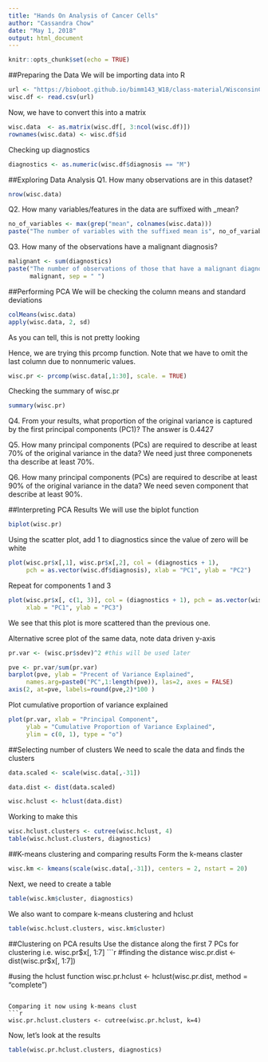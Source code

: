 ```yaml
---
title: "Hands On Analysis of Cancer Cells"
author: "Cassandra Chow"
date: "May 1, 2018"
output: html_document
---
```


```r
knitr::opts_chunk$set(echo = TRUE)
```

##Preparing the Data 
We will be importing data into R
```r
url <- "https://bioboot.github.io/bimm143_W18/class-material/WisconsinCancer.csv"
wisc.df <- read.csv(url)
```

Now, we have to convert this into a matrix
```r
wisc.data  <- as.matrix(wisc.df[, 3:ncol(wisc.df)])
rownames(wisc.data) <- wisc.df$id
```

Checking up diagnostics
```r
diagnostics <- as.numeric(wisc.df$diagnosis == "M")
```


##Exploring Data Analysis 
Q1. How many observations are in this dataset?
```r
nrow(wisc.data)
```

Q2. How many variables/features in the data are suffixed with _mean?
```r
no_of_variables <- max(grep("mean", colnames(wisc.data)))
paste("The number of variables with the suffixed mean is", no_of_variables, sept = " ")
```


Q3. How many of the observations have a malignant diagnosis?
```r
malignant <- sum(diagnostics)
paste("The number of observations of those that have a malignant diagnosis is",
      malignant, sep = " ")
```

##Performing PCA
We will be checking the column means and standard deviations
```r
colMeans(wisc.data)
apply(wisc.data, 2, sd)
```
As you can tell, this is not pretty looking

Hence, we are trying this prcomp function. 
Note that we have to omit the last column due to nonnumeric values.
```r
wisc.pr <- prcomp(wisc.data[,1:30], scale. = TRUE)
```

Checking the summary of wisc.pr
```r
summary(wisc.pr)
```

Q4. From your results, what proportion of the original variance is captured by the first principal components (PC1)?
The answer is 0.4427

Q5. How many principal components (PCs) are required to describe at least 70% of the original variance in the data?
We need just three componenets tha describe at least 70%.

Q6. How many principal components (PCs) are required to describe at least 90% of the original variance in the data?
We need seven component that describe at least 90%. 

##Interpreting PCA Results
We will use the biplot function
```r
biplot(wisc.pr)
```

Using the scatter plot, add 1 to diagnostics since the value of zero will be white
```r
plot(wisc.pr$x[,1], wisc.pr$x[,2], col = (diagnostics + 1), 
     pch = as.vector(wisc.df$diagnosis), xlab = "PC1", ylab = "PC2")
```

Repeat for components 1 and 3
```r
plot(wisc.pr$x[, c(1, 3)], col = (diagnostics + 1), pch = as.vector(wisc.df$diagnosis),
     xlab = "PC1", ylab = "PC3")
```
We see that this plot is more scattered than the previous one. 

Alternative scree plot of the same data, note data driven y-axis
```r
pr.var <- (wisc.pr$sdev)^2 #this will be used later

pve <- pr.var/sum(pr.var)
barplot(pve, ylab = "Precent of Variance Explained",
     names.arg=paste0("PC",1:length(pve)), las=2, axes = FALSE)
axis(2, at=pve, labels=round(pve,2)*100 )
```

Plot cumulative proportion of variance explained
```r
plot(pr.var, xlab = "Principal Component", 
     ylab = "Cumulative Proportion of Variance Explained", 
     ylim = c(0, 1), type = "o")
```

##Selecting number of clusters
We need to scale the data and finds the clusters
```r
data.scaled <- scale(wisc.data[,-31])

data.dist <- dist(data.scaled)

wisc.hclust <- hclust(data.dist)
```

Working to make this 
```r
wisc.hclust.clusters <- cutree(wisc.hclust, 4)
table(wisc.hclust.clusters, diagnostics)
```

##K-means clustering and comparing results
Form the k-means claster 
```r
wisc.km <- kmeans(scale(wisc.data[,-31]), centers = 2, nstart = 20)
```

Next, we need to create a table
```r
table(wisc.km$cluster, diagnostics)
```

We also want to compare k-means clustering and hclust
```r
table(wisc.hclust.clusters, wisc.km$cluster)
```

##Clustering on PCA results
Use the distance along the first 7 PCs for clustering i.e. wisc.pr$x[, 1:7]
```r
#finding the distance
wisc.pr.dist <- dist(wisc.pr$x[, 1:7])

#using the hclust function
wisc.pr.hclust <- hclust(wisc.pr.dist, method = "complete")
```

Comparing it now using k-means clust
```r
wisc.pr.hclust.clusters <- cutree(wisc.pr.hclust, k=4)
```

Now, let's look at the results
```r
table(wisc.pr.hclust.clusters, diagnostics)
```


